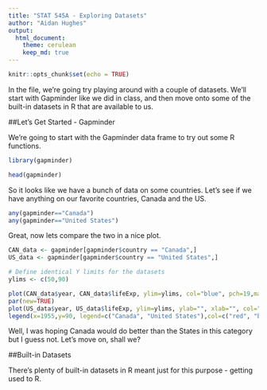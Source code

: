 ```yaml
---
title: "STAT 545A - Exploring Datasets"
author: "Aidan Hughes"
output:
  html_document:
    theme: cerulean
    keep_md: true
---
```


```r
knitr::opts_chunk$set(echo = TRUE)
```

In the file, we're going try playing around with a couple of datasets. We'll start with Gapminder like we did in class, and then move onto some of the built-in datasets in R that are available to us.

##Let's Get Started - Gapminder

We're going to start with the Gapminder data frame to try out some R functions.

```r
library(gapminder)

head(gapminder)
```

So it looks like we have a bunch of data on some countries. Let's see if we have anything on our favorite countries, Canada and the US.

```r
any(gapminder=="Canada")
any(gapminder=="United States")
```

Great, now lets compare the two in a nice plot.

```r
CAN_data <- gapminder[gapminder$country == "Canada",]
US_data <- gapminder[gapminder$country == "United States",]

# Define identical Y limits for the datasets
ylims <- c(50,90)

plot(CAN_data$year, CAN_data$lifeExp, ylim=ylims, col="blue", pch=19,main="Life Expectancy of Canadians vs. Americans", ylab="Life Expentancy (years)", xlab="Date")
par(new=TRUE)
plot(US_data$year, US_data$lifeExp, ylim=ylims, ylab="", xlab="", col="red", pch=19)
legend(x=1955,y=90, legend=c("Canada", "United States"),col=c("red", "blue"), fill=c("red", "blue"), bg="lightgrey")
```

Well, I was hoping Canada would do better than the States in this category but I guess not. Let's move on, shall we?

##Built-in Datasets

There's plenty of built-in datasets in R meant just for this purpose - getting used to R. 

